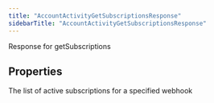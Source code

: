 ```yaml
---
title: "AccountActivityGetSubscriptionsResponse"
sidebarTitle: "AccountActivityGetSubscriptionsResponse"
---
```


Response for getSubscriptions

## Properties

<ResponseField name="data" type="`Record`\<`string`, `any`\>" required>
The list of active subscriptions for a specified webhook
</ResponseField>





<ResponseField name="errors" type="`any`[]">

</ResponseField>

